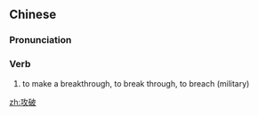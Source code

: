 ==Chinese==
{{zh-forms}}

===Pronunciation===
{{zh-pron
|m=gōngpò
|c=gung1 po3
|cat=v
}}

===Verb===
{{zh-verb}}

# to make a breakthrough, to break through, to breach (military)

[[zh:攻破]]